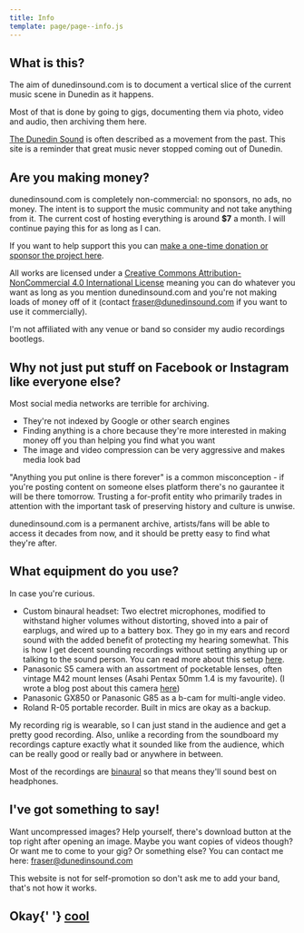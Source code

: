 ```yaml
---
title: Info
template: page/page--info.js
---
```


## What is this?

The aim of dunedinsound.com is to document a vertical slice of the current music scene in Dunedin as it happens.

Most of that is done by going to gigs, documenting them via photo, video and audio, then archiving them here.

[The Dunedin Sound](https://en.wikipedia.org/wiki/Dunedin_sound) is often described as a movement from the past. This site is a reminder that great music never stopped coming out of Dunedin.

## Are you making money?

dunedinsound.com is completely non-commercial: no sponsors, no ads, no money. The intent is to support the music community and not take anything from it. The current cost of hosting everything is around **\$7** a month. I will continue paying this for as long as I can.

If you want to help support this you can [make a one-time donation or sponsor the project here](https://github.com/sponsors/FraserThompson).

All works are licensed under a <a rel="license" href="http://creativecommons.org/licenses/by-nc/4.0/">Creative Commons Attribution-NonCommercial 4.0 International License</a> meaning you can do whatever you want as long as you mention dunedinsound.com and you're not making loads of money off of it (contact fraser@dunedinsound.com if you want to use it commercially).

I'm not affiliated with any venue or band so consider my audio recordings bootlegs.

## Why not just put stuff on Facebook or Instagram like everyone else?

Most social media networks are terrible for archiving.

- They're not indexed by Google or other search engines
- Finding anything is a chore because they're more interested in making money off you than helping you find what you want
- The image and video compression can be very aggressive and makes media look bad

"Anything you put online is there forever" is a common misconception - if you're posting content on someone elses platform there's no gaurantee it will be there tomorrow. Trusting a for-profit entity who primarily trades in attention with the important task of preserving history and culture is unwise.

dunedinsound.com is a permanent archive, artists/fans will be able to access it decades from now, and it should be pretty easy to find what they're after.

## What equipment do you use?

In case you're curious.

- Custom binaural headset: Two electret microphones, modified to withstand higher volumes without distorting, shoved into a pair of earplugs, and wired up to a battery box. They go in my ears and record sound with the added benefit of protecting my hearing somewhat. This is how I get decent sounding recordings without setting anything up or talking to the sound person. You can read more about this setup [here](/blog/so_you_want_to_bootleg_live_music_with_a_wearable_and_discreet_recording_rig_which_also_doubles_as_hearing_protection_and_doesnt_cost_that_much/).
- Panasonic S5 camera with an assortment of pocketable lenses, often vintage M42 mount lenses (Asahi Pentax 50mm 1.4 is my favourite). (I wrote a blog post about this camera [here](/blog/micro_four_thirds_vs_full_frame_bigger_more_expensive_but_is_it_better))
- Panasonic GX850 or Panasonic G85 as a b-cam for multi-angle video.
- Roland R-05 portable recorder. Built in mics are okay as a backup.

My recording rig is wearable, so I can just stand in the audience and get a pretty good recording. Also, unlike a recording from the soundboard my recordings capture exactly what it sounded like from the audience, which can be really good or really bad or anywhere in between.

Most of the recordings are [binaural](https://en.wikipedia.org/wiki/Binaural_recording) so that means they'll sound best on headphones.

## I've got something to say!

Want uncompressed images? Help yourself, there's download button at the top right after opening an image. Maybe you want copies of videos though? Or want me to come to your gig? Or something else? You can contact me here: <a href="mailto:fraser@dunedinsound.com">fraser@dunedinsound.com</a>

This website is not for self-promotion so don't ask me to add your band, that's not how it works.

<h2>
  Okay{' '}
  <a
    onmouseover="const msg = new SpeechSynthesisUtterance();msg.voiceURI = 'native';msg.volume = 1;msg.rate = 0.1;msg.pitch = Math.floor(Math.random() * (2 - 0 + 1));msg.text = 'cool';msg.lang = 'en-US';speechSynthesis.speak(msg);"
    className="trippy"
    href="/"
  >
    cool
  </a>
</h2>

